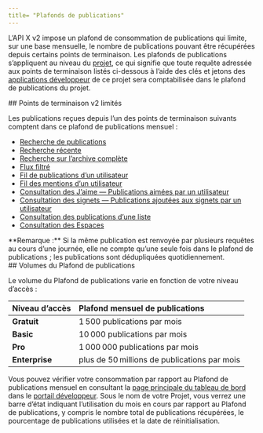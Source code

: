 ```yaml
---
title= "Plafonds de publications"
---
```


L’API X v2 impose un plafond de consommation de publications qui limite, sur une base mensuelle, le nombre de publications pouvant être récupérées depuis certains points de terminaison. Les plafonds de publications s’appliquent au niveau du [projet](/fr/resources/fundamentals/projects), ce qui signifie que toute requête adressée aux points de terminaison listés ci-dessous à l’aide des clés et jetons des [applications développeur](/fr/resources/fundamentals/developer-apps) de ce projet sera comptabilisée dans le plafond de publications du projet.

<div id="limited-v2-endpoints">
  ## Points de terminaison v2 limités
</div>

Les publications reçues depuis l’un des points de terminaison suivants comptent dans ce plafond de publications mensuel :

* [Recherche de publications](/fr/x-api/posts/lookup/introduction)
* [Recherche récente](/fr/x-api/posts/counts/introduction)
* [Recherche sur l’archive complète](/fr/x-api/posts/counts/introduction)
* [Flux filtré](/fr/x-api/posts/filtered-stream)
* [Fil de publications d’un utilisateur](/fr/x-api/posts/timelines)
* [Fil des mentions d’un utilisateur](/fr/x-api/posts/timelines)
* [Consultation des J’aime — Publications aimées par un utilisateur](/fr/x-api/posts/likes)
* [Consultation des signets — Publications ajoutées aux signets par un utilisateur](/fr/x-api/posts/bookmarks/introduction)
* [Consultation des publications d’une liste](/fr/x-api/lists/list-tweets/introduction)
* [Consultation des Espaces](/fr/x-api/spaces/lookup/introduction)

<Note>
  **Remarque :** Si la même publication est renvoyée par plusieurs requêtes au cours d’une journée, elle ne compte qu’une seule fois dans le plafond de publications ; les publications sont dédupliquées quotidiennement.
</Note>

<div id="post-cap-volumes">
  ## Volumes du Plafond de publications
</div>

Le volume du Plafond de publications varie en fonction de votre niveau d’accès :

| Niveau d’accès   | Plafond mensuel de publications |
|:---------------|:---------------------------------|
| **Gratuit**      | 1 500 publications par mois           |
| **Basic**     | 10 000 publications par mois          |
| **Pro**       | 1 000 000 publications par mois       |
| **Enterprise**| plus de 50 millions de publications par mois     |

Vous pouvez vérifier votre consommation par rapport au Plafond de publications mensuel en consultant la [page principale du tableau de bord](https://developer.x.com/content/developer-twitter/en/portal/dashboard) dans le [portail développeur](/fr/resources/fundamentals/developer-portal). Sous le nom de votre Projet, vous verrez une barre d’état indiquant l’utilisation du mois en cours par rapport au Plafond de publications, y compris le nombre total de publications récupérées, le pourcentage de publications utilisées et la date de réinitialisation.